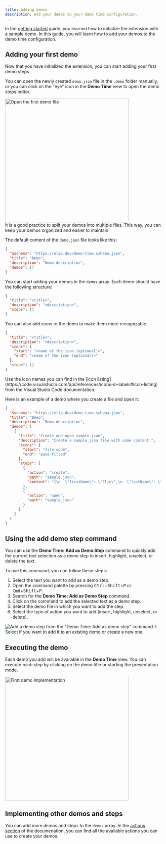 ```yaml
---
title: Adding demos
description: Add your demos to your demo time configuration.
---
```




In the [getting started](./) guide, you learned how to initialize the extension with a sample demo. In this guide, you will learn how to add your demos to the demo time configuration.

## Adding your first demo

Now that you have initialized the extension, you can start adding your first demo steps.

You can open the newly created `demo.json` file in the `.demo` folder manually, or you can click on the "eye" icon in the **Demo Time** view to open the demo steps editor.

<Image class="mx-auto" src={openImage} alt="Open the first demo file" width="400" />

<Aside type="tip">
It is a good practice to split your demos into multiple files. This way, you can keep your demos organized and easier to maintain.
</Aside>

The default content of the `demo.json` file looks like this:

```json
{
  "$schema": "https://elio.dev/demo-time.schema.json",
  "title": "Demo",
  "description": "Demo description",
  "demos": []
}
```

You can start adding your demos in the `demos` array. Each demo should have the following structure:

```json
{
  "title": "<title>",
  "description": "<description>",
  "steps": []
}
```

You can also add icons to the demo to make them more recognizable.

```json
{
  "title": "<title>",
  "description": "<description>",
  "icons": {
    "start": "<name of the icon (optional)>",
    "end": "<name of the icon (optional)>"
  },
  "steps": []
}
```

<Aside type="note">
Use the icon names you can find in the [icon listing](https://code.visualstudio.com/api/references/icons-in-labels#icon-listing) from the Visual Studio Code documentation.
</Aside>

Here is an example of a demo where you create a file and open it:

```json
{
  "$schema": "https://elio.dev/demo-time.schema.json",
  "title": "Demo",
  "description": "Demo description",
  "demos": [
    {
      "title": "Create and open sample.json",
      "description": "Create a sample.json file with some content.",
      "icons": {
        "start": "file-code",
        "end": "pass-filled"
      },
      "steps": [
        {
          "action": "create",
          "path": "sample.json",
          "content": "{\n  \"firstName\": \"Elio\",\n  \"lastName\": \"Struyf\"\n}"
        },
        {
          "action": "open",
          "path": "sample.json"
        }
      ]
    }
  ]
}
```

## Using the add demo step command

You can use the **Demo Time: Add as Demo Step** command to quickly add the current text selection as a demo step to insert, highlight, unselect, or delete the text.

To use this command, you can follow these steps:

1. Select the text you want to add as a demo step.
2. Open the command palette by pressing <kbd>Ctrl</kbd>+<kbd>Shift</kbd>+<kbd>P</kbd> or <kbd>Cmd</kbd>+<kbd>Shift</kbd>+<kbd>P</kbd>.
3. Search for the **Demo Time: Add as Demo Step** command.
4. Click on the command to add the selected text as a demo step.
5. Select the demo file in which you want to add the step.
6. Select the type of action you want to add (insert, highlight, unselect, or delete).
  <Image class="mx-auto" src={demoStepImage} alt="Add a demo step from the &quot;Demo Time: Add as demo step&quot; command" />
7. Select if you want to add it to an existing demo or create a new one.

## Executing the demo

Each demo you add will be available in the **Demo Time** view. You can execute each step by clicking on the demo title or starting the presentation mode.

<Image class="mx-auto" src={implementationImage} alt="First demo implementation" width="400" />

## Implementing other demos and steps

You can add more demos and steps to the `demos` array. In the [actions section](./actions) of the documenation, you can find all the available actions you can use to create your demos.
